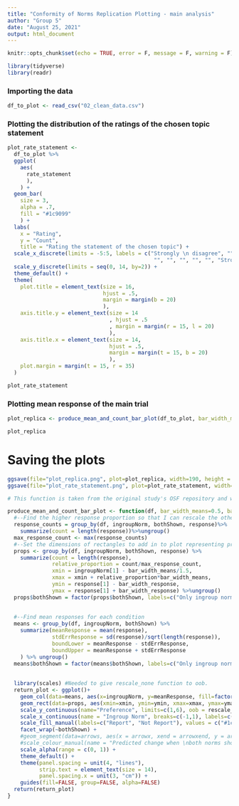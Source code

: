 ```yaml
---
title: "Conformity of Norms Replication Plotting - main analysis"
author: "Group 5"
date: "August 25, 2021"
output: html_document
---
```


```r
knitr::opts_chunk$set(echo = TRUE, error = F, message = F, warning = F)
```

```r

library(tidyverse)
library(readr)

```


### Importing the data

```r

df_to_plot <- read_csv("02_clean_data.csv")

```

### Plotting the distribution of the ratings of the chosen topic statement

```r
plot_rate_statement <- 
  df_to_plot %>%
  ggplot(
    aes(
      rate_statement
      ), 
    ) +
  geom_bar(
    size = 3,
    alpha = .7, 
    fill = "#1c9099"
    ) +
  labs(
    x = "Rating",
    y = "Count",
    title = "Rating the statement of the chosen topic") +
  scale_x_discrete(limits = -5:5, labels = c("Strongly \n disagree", "", "", "", "",
                                              "", "", "", "", "", "Strongly \n agree")) +
  scale_y_discrete(limits = seq(0, 14, by=2)) +
  theme_default() +
  theme(
    plot.title = element_text(size = 16, 
                              hjust = .5, 
                              margin = margin(b = 20)
                              ),
    axis.title.y = element_text(size = 14
                                , hjust = .5
                                , margin = margin(r = 15, l = 20)
                                ),
    axis.title.x = element_text(size = 14, 
                                hjust = .5,
                                margin = margin(t = 15, b = 20)
                                ),
    plot.margin = margin(t = 15, r = 35)
  )

plot_rate_statement
```

### Plotting mean response of the main trial

```r
plot_replica <- produce_mean_and_count_bar_plot(df_to_plot, bar_width_means=1, bar_width_response=0.3)

plot_replica
```

# Saving the plots

```r

ggsave(file="plot_replica.png", plot=plot_replica, width=190, height = 110, units="mm")  
ggsave(file="plot_rate_statement.png", plot=plot_rate_statement, width=190, height = 110, units="mm")  

```


```r
# This function is taken from the original study's OSF repository and went through minor aesthetic modifications 

produce_mean_and_count_bar_plot <- function(df, bar_width_means=0.5, bar_width_response=0.4){
  #--Find the higher response proportion so that I can rescale the other proportions relative to that. 
  response_counts = group_by(df, ingroupNorm, bothShown, response)%>%
    summarize(count = length(response))%>%ungroup()
  max_response_count <- max(response_counts)
  #--Set the dimensions of rectangles to add in to plot representing proportions of responses
  props <- group_by(df, ingroupNorm, bothShown, response) %>%
    summarize(count = length(response), 
              relative_proportion = count/max_response_count,
              xmin = ingroupNorm[1] - bar_width_means/1.5,
              xmax = xmin + relative_proportion*bar_width_means,
              ymin = response[1] - bar_width_response, 
              ymax = response[1] + bar_width_response) %>%ungroup()
  props$bothShown = factor(props$bothShown, labels=c("Only ingroup norm shown", "Both norms shown"))
  
  
  #--Find mean responses for each condition
  means <- group_by(df, ingroupNorm, bothShown) %>%
    summarize(meanResponse = mean(response),
              stdErrResponse = sd(response)/sqrt(length(response)),
              boundLower = meanResponse - stdErrResponse,
              boundUpper = meanResponse + stdErrResponse
    ) %>% ungroup()
  means$bothShown = factor(means$bothShown, labels=c("Only ingroup norm shown", "Both norms shown"))
  
  
  library(scales) #Needed to give rescale_none function to oob. 
  return_plot <- ggplot()+
    geom_col(data=means, aes(x=ingroupNorm, y=meanResponse, fill=factor(ingroupNorm)), width=bar_width_means, alpha=0.5) +
    geom_rect(data=props, aes(xmin=xmin, ymin=ymin, xmax=xmax, ymax=ymax, group=ingroupNorm), fill = "#9c9d9e", alpha = 0.8) +
    scale_y_continuous(name="Preference", limits=c(1,6), oob = rescale_none, breaks = 1:6, labels=c("Definitely \n Report", "","","","", "Definitely \n leave alone")) + 
    scale_x_continuous(name = "Ingroup Norm", breaks=c(-1,1), labels=c("Report", "Not Report"))+
    scale_fill_manual(labels=c("Report", "Not Report"), values = c("#1c9099", "#7fcdbb")) +
    facet_wrap(~bothShown) + 
    #geom_segment(data=arrows, aes(x = arrowx, xend = arrowxend, y = arrowy, yend = arrowyend, colour = factor(theory), alpha=arrowAlpha), size=2, arrow=arrow(length=unit(0.2, "inches"))) +
    #scale_colour_manual(name = "Predicted change when \nboth norms shown", labels = c("Self-categorization", "Herding"), values = c("#6c278e", "#9bea7e")) +
    scale_alpha(range = c(0, 1)) +
    theme_default() +
    theme(panel.spacing = unit(4, "lines"),
          strip.text = element_text(size = 14),
          panel.spacing.x = unit(3, "cm")) +
    guides(fill=FALSE, group=FALSE, alpha=FALSE)
  return(return_plot)
}
```

